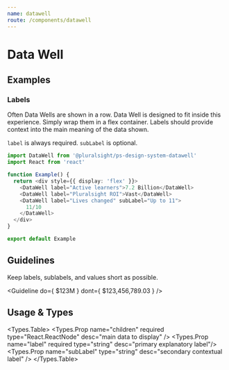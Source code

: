 ```yaml
---
name: datawell
route: /components/datawell
---
```




# Data Well

## Examples

### Labels

Often Data Wells are shown in a row. Data Well is designed to fit inside this experience. Simply wrap them in a flex container. Labels should provide context into the main meaning of the data shown.

`label` is always required. `subLabel` is optional.

```typescript
import DataWell from '@pluralsight/ps-design-system-datawell'
import React from 'react'

function Example() {
  return <div style={{ display: 'flex' }}>
    <DataWell label="Active learners">7.2 Billion</DataWell>
    <DataWell label="Pluralsight ROI">Vast</DataWell>
    <DataWell label="Lives changed" subLabel="Up to 11">
      11/10
    </DataWell>
  </div>
}

export default Example
```

## Guidelines

Keep labels, sublabels, and values short as possible.

<Guideline 
  do={
    <DataWell label="Royalty Payments" subLabel="Last 30 days">
      $123M
    </DataWell>
  }
  dont={
    <DataWell
      label="Royalties Paid to Authors"
      subLabel="For the period of the last thirty days"
    >
      $123,456,789.03
    </DataWell>
  }
/>


## Usage & Types

<Usage install="npm install @pluralsight/ps-design-system-datawell"
  import="import DataWell from '@pluralsight/ps-design-system-datawell'"
  packageName="datawell"
  />

<Types.Table>
  <Types.Prop name="children" required type="React.ReactNode" desc="main data to display" />
  <Types.Prop name="label" required type="string" desc="primary explanatory label"/>
  <Types.Prop name="subLabel" type="string" desc="secondary contextual label" />
</Types.Table>

